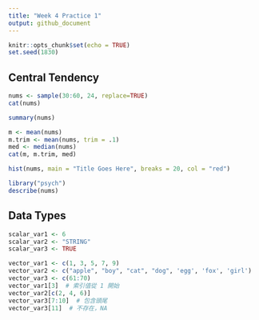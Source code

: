 ```yaml
---
title: "Week 4 Practice 1"
output: github_document
---
```


```r
knitr::opts_chunk$set(echo = TRUE)
set.seed(1830)
```

## Central Tendency

```r
nums <- sample(30:60, 24, replace=TRUE)
cat(nums)
```

```r
summary(nums)
```

```r
m <- mean(nums)
m.trim <- mean(nums, trim = .1)
med <- median(nums)
cat(m, m.trim, med)
```

```r
hist(nums, main = "Title Goes Here", breaks = 20, col = "red")
```

```r
library("psych")
describe(nums)
```

## Data Types

```r
scalar_var1 <- 6
scalar_var2 <- "STRING"
scalar_var3 <- TRUE
```

```r
vector_var1 <- c(1, 3, 5, 7, 9)
vector_var2 <- c("apple", "boy", "cat", "dog", 'egg', 'fox', 'girl')
vector_var3 <- c(61:70)
vector_var1[3]  # 索引值從 1 開始
vector_var2[c(2, 4, 6)]
vector_var3[7:10]  # 包含頭尾
vector_var3[11]  # 不存在，NA
```
